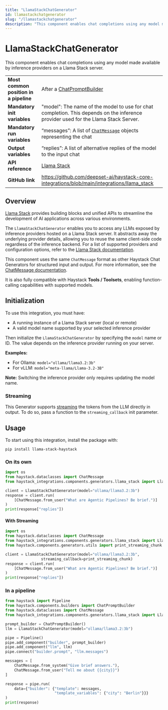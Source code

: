 ```yaml
---
title: "LlamaStackChatGenerator"
id: llamastackchatgenerator
slug: "/llamastackchatgenerator"
description: "This component enables chat completions using any model made available by inference providers on a Llama Stack server."
---
```


# LlamaStackChatGenerator

This component enables chat completions using any model made available by inference providers on a Llama Stack server.

|  |  |
| --- | --- |
| **Most common position in a pipeline** | After a [ChatPromptBuilder](../builders/chatpromptbuilder.mdx) |
| **Mandatory init variables** | "model": The name of the model to use for chat completion.   This depends on the inference provider used for the Llama Stack Server. |
| **Mandatory run variables** | “messages”: A list of [`ChatMessage`](/docs/chatmessage)  objects representing the chat |
| **Output variables** | “replies”: A list of alternative replies of the model to the input chat |
| **API reference** | [Llama Stack](/reference/integrations-llama-stack) |
| **GitHub link** | https://github.com/deepset-ai/haystack-core-integrations/blob/main/integrations/llama_stack |

## Overview

[Llama Stack](https://llama-stack.readthedocs.io/en/latest/index.html) provides building blocks and unified APIs to streamline the development of AI applications across various environments.

The `LlamaStackChatGenerator` enables you to access any LLMs exposed by inference providers hosted on a Llama Stack server. It abstracts away the underlying provider details, allowing you to reuse the same client-side code regardless of the inference backend. For a list of supported providers and configuration options, refer to the [Llama Stack documentation](https://llama-stack.readthedocs.io/en/latest/providers/inference/index.html).

This component uses the same `ChatMessage` format as other Haystack Chat Generators for structured input and output. For more information, see the [ChatMessage documentation](https://docs.haystack.deepset.ai/docs/chatmessage).

It is also fully compatible with Haystack **Tools / Toolsets**, enabling function-calling capabilities with supported models.

## Initialization

To use this integration, you must have:

- A running instance of a Llama Stack server (local or remote)
- A valid model name supported by your selected inference provider

Then initialize the `LlamaStackChatGenerator` by specifying the `model` name or ID. The value depends on the inference provider running on your server.

**Examples:**

- For Ollama: `model="ollama/llama3.2:3b"`
- For vLLM: `model="meta-llama/Llama-3.2-3B"`

**Note:** Switching the inference provider only requires updating the model name.

### Streaming

This Generator supports [streaming](/docs/choosing-the-right-generator#streaming-support) the tokens from the LLM directly in output. To do so, pass a function to the `streaming_callback` init parameter.

## Usage

To start using this integration, install the package with:

```shell
pip install llama-stack-haystack
```

### On its own

```python
import os
from haystack.dataclasses import ChatMessage
from haystack_integrations.components.generators.llama_stack import LlamaStackChatGenerator

client = LlamaStackChatGenerator(model="ollama/llama3.2:3b")
response = client.run(
    [ChatMessage.from_user("What are Agentic Pipelines? Be brief.")]
)
print(response["replies"])
```

#### With Streaming

```python
import os
from haystack.dataclasses import ChatMessage
from haystack_integrations.components.generators.llama_stack import LlamaStackChatGenerator
from haystack.components.generators.utils import print_streaming_chunk

client = LlamaStackChatGenerator(model="ollama/llama3.2:3b",
				streaming_callback=print_streaming_chunk)
response = client.run(
    [ChatMessage.from_user("What are Agentic Pipelines? Be brief.")]
)
print(response["replies"])
```

### In a pipeline

```python
from haystack import Pipeline
from haystack.components.builders import ChatPromptBuilder
from haystack.dataclasses import ChatMessage
from haystack_integrations.components.generators.llama_stack import LlamaStackChatGenerator

prompt_builder = ChatPromptBuilder()
llm = LlamaStackChatGenerator(model="ollama/llama3.2:3b")

pipe = Pipeline()
pipe.add_component("builder", prompt_builder)
pipe.add_component("llm", llm)
pipe.connect("builder.prompt", "llm.messages")

messages = [
    ChatMessage.from_system("Give brief answers."),
    ChatMessage.from_user("Tell me about {{city}}")
]

response = pipe.run(
    data={"builder": {"template": messages,
                      "template_variables": {"city": "Berlin"}}}
)
print(response)
```
